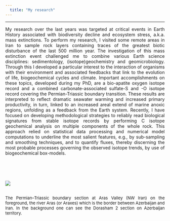 ```yaml
---
  title: "My research"
---
```


---

<p style="text-align:justify;">
My research over the last years was targeted at critical events in Earth History associated with biodiversity decline and ecosystem stress, a.k.a. mass extinctions.  To perform my research, I visited some remote areas in Iran to sample rock layers containing traces of the greatest biotic disturbance of the last 500 million year. The investigation of this mass extinction event challenged me to combine various Earth science disciplines: sedimentology, (isotope)geochemistry and geomicrobiology. Through this I developed a particular interest to the interaction of organisms with their environment and associated feedbacks that link to the evolution of life, biogeochemical cycles and climate. Important accomplishments on these topics, developed during my PhD, are a bio-apatite oxygen isotope record and a combined carbonate-associated sulfate-S and -O isotope record covering the Permian-Triassic boundary transition. These results are interpreted to reflect dramatic seawater warming and increased primary productivity, in turn, linked to an increased areal extend of marine anoxic regions, unfolding as a feedback from the Earth system. Recently, I have focused on developing methodological strategies to reliably read biological signatures from stable isotope records by performing C isotope geochemical analysis on multiple components of the whole rock. This approach relied on statistical data processing and numerical model computations to underline the most salient features, e.g., by sub-sampling and smoothing techniques, and to quantify fluxes, thereby discerning the most probable processes governing the observed isotope trends, by use of biogeochemical box-models.
</p>

<br>
<br>
<br>

![](Arasvalley.png){} 

<p style="text-align:justify;"><font size="2">  
The Permian--Triassic boundary section at Aras Valley (NW Iran) on the foreground, the river Aras (or Araxes)
which is the border between Azerbaijan and Iran. In the background one can see the Dorasham 2 section on Azerbaijan territory. 
</font></p>

<br>
<br>
<br>

